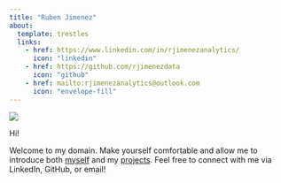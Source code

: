 ```yaml
---
title: "Ruben Jimenez"
about:
  template: trestles
  links:
    - href: https://www.linkedin.com/in/rjimenezanalytics/
      icon: "linkedin"
    - href: https://github.com/rjimenezdata
      icon: "github"
    - href: mailto:rjimenezanalytics@outlook.com
      icon: "envelope-fill"
---
```


![](https://github.com/rjimenezdata/rjimenezdata.github.io/blob/main/headshot.jpeg?raw=true)

Hi!

Welcome to my domain. Make yourself comfortable and allow me to introduce both [myself](about.qmd) and my [projects](projects.qmd). Feel free to connect with me via LinkedIn, GitHub, or email!